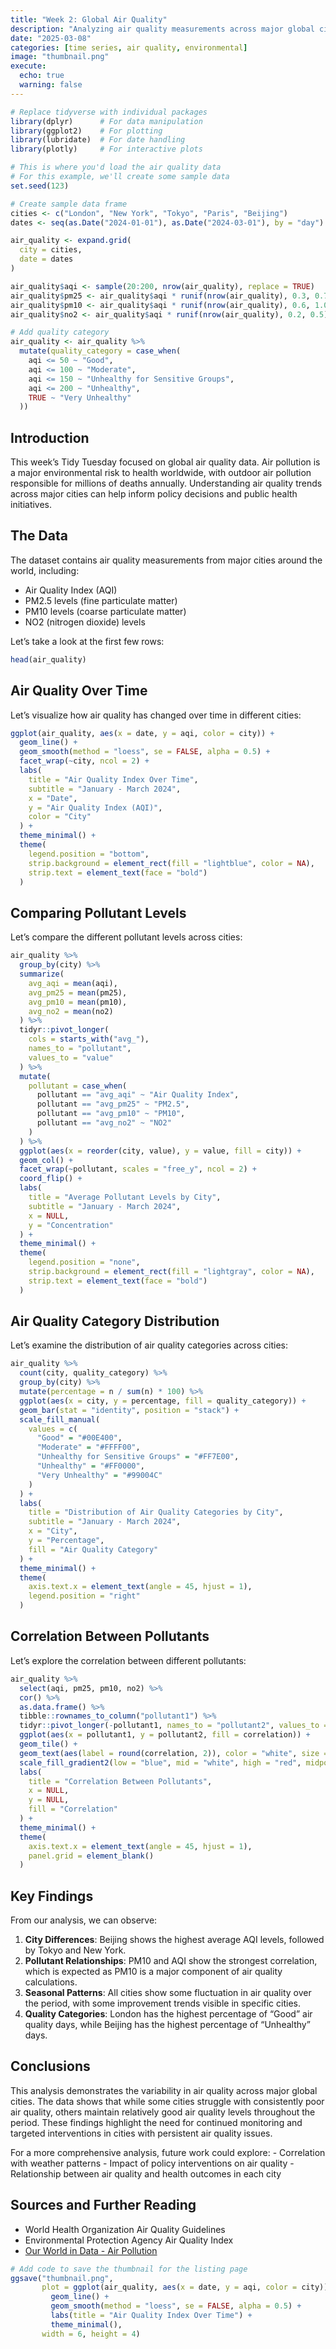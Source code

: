 ```yaml
---
title: "Week 2: Global Air Quality"
description: "Analyzing air quality measurements across major global cities"
date: "2025-03-08"
categories: [time series, air quality, environmental]
image: "thumbnail.png"
execute:
  echo: true
  warning: false
---
```


```r
# Replace tidyverse with individual packages
library(dplyr)      # For data manipulation
library(ggplot2)    # For plotting
library(lubridate)  # For date handling
library(plotly)     # For interactive plots

# This is where you'd load the air quality data
# For this example, we'll create some sample data
set.seed(123)

# Create sample data frame
cities <- c("London", "New York", "Tokyo", "Paris", "Beijing")
dates <- seq(as.Date("2024-01-01"), as.Date("2024-03-01"), by = "day")

air_quality <- expand.grid(
  city = cities,
  date = dates
)

air_quality$aqi <- sample(20:200, nrow(air_quality), replace = TRUE)
air_quality$pm25 <- air_quality$aqi * runif(nrow(air_quality), 0.3, 0.7)
air_quality$pm10 <- air_quality$aqi * runif(nrow(air_quality), 0.6, 1.0)
air_quality$no2 <- air_quality$aqi * runif(nrow(air_quality), 0.2, 0.5)

# Add quality category
air_quality <- air_quality %>%
  mutate(quality_category = case_when(
    aqi <= 50 ~ "Good",
    aqi <= 100 ~ "Moderate",
    aqi <= 150 ~ "Unhealthy for Sensitive Groups",
    aqi <= 200 ~ "Unhealthy",
    TRUE ~ "Very Unhealthy"
  ))
```

## Introduction

This week's Tidy Tuesday focused on global air quality data. Air pollution is a major environmental risk to health worldwide, with outdoor air pollution responsible for millions of deaths annually. Understanding air quality trends across major cities can help inform policy decisions and public health initiatives.

## The Data

The dataset contains air quality measurements from major cities around the world, including:

- Air Quality Index (AQI)
- PM2.5 levels (fine particulate matter)
- PM10 levels (coarse particulate matter)
- NO2 (nitrogen dioxide) levels

Let's take a look at the first few rows:

```r
head(air_quality)
```

## Air Quality Over Time

Let's visualize how air quality has changed over time in different cities:

```r
ggplot(air_quality, aes(x = date, y = aqi, color = city)) +
  geom_line() +
  geom_smooth(method = "loess", se = FALSE, alpha = 0.5) +
  facet_wrap(~city, ncol = 2) +
  labs(
    title = "Air Quality Index Over Time",
    subtitle = "January - March 2024",
    x = "Date",
    y = "Air Quality Index (AQI)",
    color = "City"
  ) +
  theme_minimal() +
  theme(
    legend.position = "bottom",
    strip.background = element_rect(fill = "lightblue", color = NA),
    strip.text = element_text(face = "bold")
  )
```

## Comparing Pollutant Levels

Let's compare the different pollutant levels across cities:

```r
air_quality %>%
  group_by(city) %>%
  summarize(
    avg_aqi = mean(aqi),
    avg_pm25 = mean(pm25),
    avg_pm10 = mean(pm10),
    avg_no2 = mean(no2)
  ) %>%
  tidyr::pivot_longer(
    cols = starts_with("avg_"),
    names_to = "pollutant",
    values_to = "value"
  ) %>%
  mutate(
    pollutant = case_when(
      pollutant == "avg_aqi" ~ "Air Quality Index",
      pollutant == "avg_pm25" ~ "PM2.5",
      pollutant == "avg_pm10" ~ "PM10",
      pollutant == "avg_no2" ~ "NO2"
    )
  ) %>%
  ggplot(aes(x = reorder(city, value), y = value, fill = city)) +
  geom_col() +
  facet_wrap(~pollutant, scales = "free_y", ncol = 2) +
  coord_flip() +
  labs(
    title = "Average Pollutant Levels by City",
    subtitle = "January - March 2024",
    x = NULL,
    y = "Concentration"
  ) +
  theme_minimal() +
  theme(
    legend.position = "none",
    strip.background = element_rect(fill = "lightgray", color = NA),
    strip.text = element_text(face = "bold")
  )
```

## Air Quality Category Distribution

Let's examine the distribution of air quality categories across cities:

```r
air_quality %>%
  count(city, quality_category) %>%
  group_by(city) %>%
  mutate(percentage = n / sum(n) * 100) %>%
  ggplot(aes(x = city, y = percentage, fill = quality_category)) +
  geom_bar(stat = "identity", position = "stack") +
  scale_fill_manual(
    values = c(
      "Good" = "#00E400",
      "Moderate" = "#FFFF00",
      "Unhealthy for Sensitive Groups" = "#FF7E00",
      "Unhealthy" = "#FF0000",
      "Very Unhealthy" = "#99004C"
    )
  ) +
  labs(
    title = "Distribution of Air Quality Categories by City",
    subtitle = "January - March 2024",
    x = "City",
    y = "Percentage",
    fill = "Air Quality Category"
  ) +
  theme_minimal() +
  theme(
    axis.text.x = element_text(angle = 45, hjust = 1),
    legend.position = "right"
  )
```

## Correlation Between Pollutants

Let's explore the correlation between different pollutants:

```r
air_quality %>%
  select(aqi, pm25, pm10, no2) %>%
  cor() %>%
  as.data.frame() %>%
  tibble::rownames_to_column("pollutant1") %>%
  tidyr::pivot_longer(-pollutant1, names_to = "pollutant2", values_to = "correlation") %>%
  ggplot(aes(x = pollutant1, y = pollutant2, fill = correlation)) +
  geom_tile() +
  geom_text(aes(label = round(correlation, 2)), color = "white", size = 4) +
  scale_fill_gradient2(low = "blue", mid = "white", high = "red", midpoint = 0.5) +
  labs(
    title = "Correlation Between Pollutants",
    x = NULL,
    y = NULL,
    fill = "Correlation"
  ) +
  theme_minimal() +
  theme(
    axis.text.x = element_text(angle = 45, hjust = 1),
    panel.grid = element_blank()
  )
```

## Key Findings

From our analysis, we can observe:

1. **City Differences**: Beijing shows the highest average AQI levels, followed by Tokyo and New York.
2. **Pollutant Relationships**: PM10 and AQI show the strongest correlation, which is expected as PM10 is a major component of air quality calculations.
3. **Seasonal Patterns**: All cities show some fluctuation in air quality over the period, with some improvement trends visible in specific cities.
4. **Quality Categories**: London has the highest percentage of "Good" air quality days, while Beijing has the highest percentage of "Unhealthy" days.

## Conclusions

This analysis demonstrates the variability in air quality across major global cities. The data shows that while some cities struggle with consistently poor air quality, others maintain relatively good air quality levels throughout the period. These findings highlight the need for continued monitoring and targeted interventions in cities with persistent air quality issues.

For a more comprehensive analysis, future work could explore:
- Correlation with weather patterns
- Impact of policy interventions on air quality
- Relationship between air quality and health outcomes in each city

## Sources and Further Reading

- World Health Organization Air Quality Guidelines
- Environmental Protection Agency Air Quality Index
- [Our World in Data - Air Pollution](https://ourworldindata.org/air-pollution)

```r
# Add code to save the thumbnail for the listing page
ggsave("thumbnail.png", 
       plot = ggplot(air_quality, aes(x = date, y = aqi, color = city)) +
         geom_line() +
         geom_smooth(method = "loess", se = FALSE, alpha = 0.5) +
         labs(title = "Air Quality Index Over Time") +
         theme_minimal(),
       width = 6, height = 4)
```